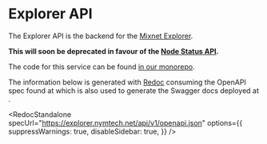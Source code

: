 

# Explorer API

The Explorer API is the backend for the [Mixnet Explorer]().

**This will soon be deprecated in favour of the [Node Status API]().**

The code for this service can be found [in our monorepo]().

The information below is generated with [Redoc](https://redocly.com/docs/redoc) consuming the OpenAPI spec found at []() which is also used to generate the Swagger docs deployed at []().

<RedocStandalone
  specUrl="https://explorer.nymtech.net/api/v1/openapi.json"
  options={{
    suppressWarnings: true,
    disableSidebar: true,
  }}
/>
